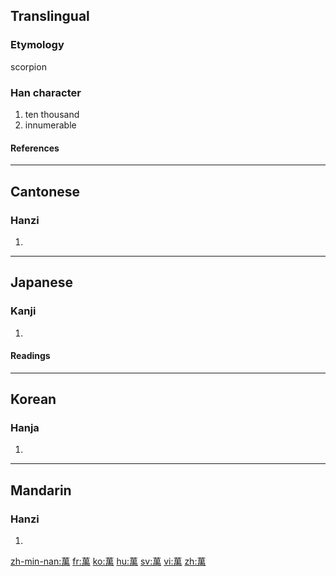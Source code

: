 {{see|万}}<!-- may be replaced by zh-forms -->
==Translingual==

===Etymology===
scorpion

===Han character===
{{Han char|rn=140|rad=艸|as=09|sn=15|four=4442<sub>7</sub>|canj=廿田中月 (TWLB)}}

# ten thousand
# innumerable

====References====
{{Han ref|kx=1042.330|dkj=31339|dj=1501.060|hdz=53247.080|uh=842C|ud=33836|bh=B855|bd=47189}}

----

==Cantonese==

===Hanzi===
{{yue-hanzi|jyut=|y=maan6}}

# {{defn|Cantonese}}

----

==Japanese==

===Kanji===
{{ja-kanji|grade=|rs=艸09}}

# {{defn|Japanese}}

====Readings====
{{ja-readings|on=[[まん]] (''man''), [[ばん]] (''ban'')|kun=[[よろず]] (yorozu)|nanori=[[かず]] (''kazu''), [[ま]] (''ma''), [[ゆる]] (''yuru''), [[よし]] (''yoshi'')}}

----

==Korean==

===Hanja===
{{ko-hanja|hangeul=만|rv=man|mr=man|y=man|eumhun=만|ehrv=man|ehmr=man|ehy=man}}

# {{defn|Korean}}

----

==Mandarin==

===Hanzi===
{{cmn-hanzi|sim=万|pin=[[wàn]] ([[wan4]])|wg=wan<sup>4</sup>}}

# {{defn|Mandarin}}

[[zh-min-nan:萬]]
[[fr:萬]]
[[ko:萬]]
[[hu:萬]]
[[sv:萬]]
[[vi:萬]]
[[zh:萬]]
